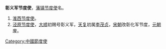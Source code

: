 '''彰义军节度使'''，[[藩镇|藩镇]][[节度使|节度使]]名。

# [[淮西节度使|淮西节度使]]。
# [[泾原节度使|泾原节度使]]，[[大順_(唐朝)|大顺]]初赐号彰义军，[[天复_(唐朝)|天复]]初属[[李茂貞|李茂贞]]，[[宋朝|宋朝]]改彰化军节度，[[元朝|元朝]]废。

[[Category:中國節度使|Category:中國節度使]]
{{消歧义|Z|Cat=六字消歧义}}